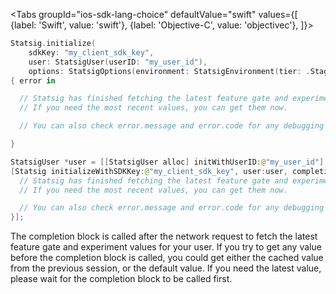 
<Tabs
  groupId="ios-sdk-lang-choice"
  defaultValue="swift"
  values={[
    {label: 'Swift', value: 'swift'},
    {label: 'Objective-C', value: 'objectivec'},
  ]}>
  <TabItem value="swift">

```swift
Statsig.initialize(
    sdkKey: "my_client_sdk_key",
    user: StatsigUser(userID: "my_user_id"),
    options: StatsigOptions(environment: StatsigEnvironment(tier: .Staging)))
{ error in

  // Statsig has finished fetching the latest feature gate and experiment values for your user.
  // If you need the most recent values, you can get them now.

  // You can also check error.message and error.code for any debugging information.

}
```

  </TabItem>
  <TabItem value="objectivec">

```swift
StatsigUser *user = [[StatsigUser alloc] initWithUserID:@"my_user_id"];
[Statsig initializeWithSDKKey:@"my_client_sdk_key", user:user, completion:^(StatsigClientError * error) {
  // Statsig has finished fetching the latest feature gate and experiment values for your user.
  // If you need the most recent values, you can get them now.

  // You can also check error.message and error.code for any debugging information.
}];
```

  </TabItem>
</Tabs>

The completion block is called after the network request to fetch the latest feature gate and experiment values for your user.
If you try to get any value before the completion block is called, you could get either the cached value from the previous session,
or the default value. If you need the latest value, please wait for the completion block to be called first.
